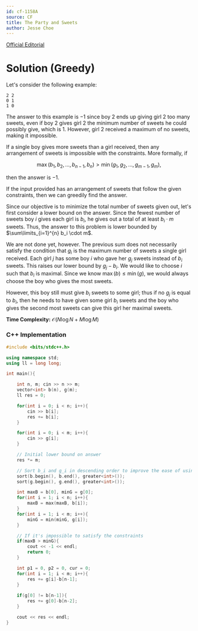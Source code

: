 ```yaml
---
id: cf-1158A
source: CF
title: The Party and Sweets
author: Jesse Choe
---
```


[Official Editorial](https://codeforces.com/blog/entry/66993)


# Solution (Greedy)

Let's consider the following example:

```
2 2
0 1
1 0
```

The answer to this example is $-1$ since boy $2$ ends up giving girl $2$ too
many sweets, even if boy $2$ gives girl $2$ the minimum number of sweets he
could possibly give, which is $1$. However, girl $2$ received a maximum of no
sweets, making it impossible.

If a single boy gives more sweets than a girl received, then any arrangement of
sweets is impossible with the constraints. More formally, if

$$
\max(b_1, b_2, \dots, b_{n-1}, b_n) > \min(g_1, g_2, \dots, g_{m-1}, g_m),
$$

then the answer is $-1$.

If the input provided has an arrangement of sweets that follow the given
constraints, then we can greedily find the answer.

Since our objective is to minimize the total number of sweets given out, let's first consider a lower bound on the answer. Since the fewest
number of sweets boy $i$ gives each girl is $b_i$, he gives out a total of at least $b_i \cdot m$ sweets. Thus, the answer to this problem is lower bounded by $\sum\limits_{i=1}^{n} b_i \cdot m$.

We are not done yet, however. The previous sum does not necessarily satisfy the condition
that $g_i$ is the maximum number of sweets a single girl received. Each girl $j$ has some boy $i$ who gave her $g_j$ sweets instead of $b_i$ sweets. This raises our lower bound by $g_j-b_i$. We would like to choose $i$ such that $b_i$ is maximal. Since we know $\max(b) \leq \min(g)$, we would always choose the boy who gives the most sweets.

However, this boy still must give $b_i$ sweets to some girl; thus if no $g_j$ is equal to $b_i$, then he needs to have given some girl $b_i$ sweets and the boy who gives the second most sweets can give this girl her maximal sweets.

**Time Complexity:** $\mathcal{O}(N\log N + M\log M)$

<LanguageSection>

<CPPSection>

### C++ Implementation

```cpp
#include <bits/stdc++.h>

using namespace std;
using ll = long long;

int main(){

	int n, m; cin >> n >> m;
	vector<int> b(n), g(m);
	ll res = 0;

	for(int i = 0; i < n; i++){
		cin >> b[i];
		res += b[i];
	}

	for(int i = 0; i < m; i++){
		cin >> g[i];
	}

	// Initial lower bound on answer
	res *= m;

	// Sort b_i and g_i in descending order to improve the ease of using 2P
	sort(b.begin(), b.end(), greater<int>());
	sort(g.begin(), g.end(), greater<int>());

	int maxB = b[0], minG = g[0];
	for(int i = 1; i < n; i++){
		maxB = max(maxB, b[i]);
	}
	for(int i = 1; i < m; i++){
		minG = min(minG, g[i]);
	}

	// If it's impossible to satisfy the constraints
	if(maxB > minG){
		cout << -1 << endl;
		return 0;
	}

	int p1 = 0, p2 = 0, cur = 0;
	for(int i = 1; i < m; i++){ 
		res += g[i]-b[n-1];
	}
	
	if(g[0] != b[n-1]){ 
		res += g[0]-b[n-2]; 
	}

	cout << res << endl;
}
```

</CPPSection>

</LanguageSection>
